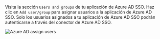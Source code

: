 Visita la sección `Users and groups` de tu aplicación de Azure AD SSO. Haz clic en `Add user/group` para asignar usuarios a la aplicación de Azure AD SSO. Solo los usuarios asignados a tu aplicación de Azure AD SSO podrán autenticarse a través del conector de Azure AD SSO.

<img src="/img/assets/azure_ad_assign_users.webp" alt="Azure AD assign users" />
